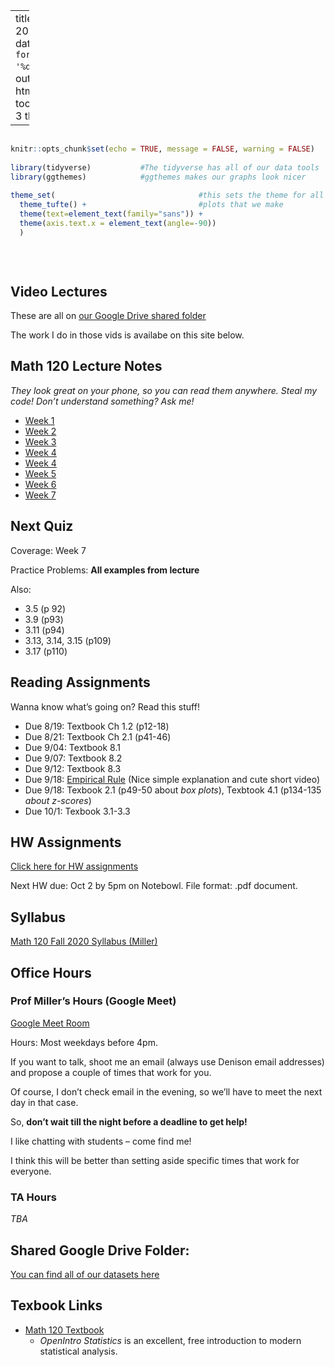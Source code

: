 
---
title: "Math 120 Fall 2020 Homepage"
date: "Updated: `r format(Sys.time(), '%d %B, %Y')`"
output: 
  html_document:
    toc: true
    toc_depth: 3
    theme: yeti

      
  
---

```r

                                                                          #
knitr::opts_chunk$set(echo = TRUE, message = FALSE, warning = FALSE)      #
                                                                          #
library(tidyverse)           #The tidyverse has all of our data tools     #
library(ggthemes)            #ggthemes makes our graphs look nicer        #
                                                                          # 
theme_set(                                #this sets the theme for all    #
  theme_tufte() +                         #plots that we make             #
  theme(text=element_text(family="sans")) + 
  theme(axis.text.x = element_text(angle=-90))                            #
  )                                                                       #
                                                                          #
                                                                          #
                                                                          #

```


## Video Lectures

These are all on [our Google Drive shared folder](https://drive.google.com/drive/folders/1DUJNs5i-88NPDnLlGW04BCl0NkWm700S?usp=sharing)

The work I do in those vids is availabe on this site below.  



## Math 120 Lecture Notes
*They look great on your phone, so you can read them anywhere.  Steal my code!  Don't understand something?  Ask me!*

- [Week 1](https://millera2.github.io/Math-120/Math-120-Lec-1.html)
- [Week 2](https://millera2.github.io/Math-120/Math-120-Lec-2.html)
- [Week 3](https://millera2.github.io/Math-120/Math-120-Lec-3.html)
- [Week 4](https://millera2.github.io/Math-120/Math-120-Lec-4.html)
- [Week 4](https://millera2.github.io/Math-120/Math-120-Lec-4.html)
- [Week 5](https://millera2.github.io/Math-120/Math-120-Lec-5.html)
- [Week 6](https://millera2.github.io/Math-120/Math-120-Lec-6.html)
- [Week 7](https://millera2.github.io/Math-120/Math-120-Lec-7.html)



## Next Quiz 

Coverage: Week 7

Practice Problems:  **All examples from lecture**

Also:

- 3.5 (p 92)
- 3.9 (p93)
- 3.11 (p94)
- 3.13, 3.14, 3.15 (p109)
- 3.17 (p110)

## Reading Assignments

Wanna know what's going on?  Read this stuff!

- Due 8/19:  Textbook Ch 1.2 (p12-18)
- Due 8/21:  Textbook Ch 2.1 (p41-46)
- Due 9/04:  Textbook 8.1
- Due 9/07:  Textbook 8.2
- Due 9/12:  Textbook 8.3
- Due 9/18:  [Empirical Rule](https://www.statisticshowto.com/empirical-rule-2/) (Nice simple explanation and cute short video)
- Due 9/18:  Texbook 2.1 (p49-50 about *box plots*), Texbtook 4.1 (p134-135 *about z-scores*)
- Due 10/1: Texbook 3.1-3.3


## HW Assignments

[Click here for HW assignments](https://millera2.github.io/Math-120/HW.html)

Next HW due:  Oct 2 by 5pm on Notebowl.  File format: .pdf document.


## Syllabus

[Math 120 Fall 2020 Syllabus (Miller)](https://millera2.github.io/Math-120/Math-120-Fall2020-Miller.pdf)

## Office Hours 

### Prof Miller's Hours (Google Meet)

[Google Meet Room](https://meet.google.com/wtr-funk-wph)

Hours: Most weekdays before 4pm.

If you want to talk, shoot me an email (always use Denison email addresses) and propose a couple of times that work for you.

Of course, I don't check email in the evening, so we'll have to meet the next day in that case.

So, **don't wait till the night before a deadline to get help!**  

I like chatting with students -- come find me!

I think this will be better than setting aside specific times that work for everyone.



### TA Hours

*TBA*




## Shared Google Drive Folder:

[You can find all of our datasets here](https://drive.google.com/drive/folders/1tJFLMDFflBiXDHidWoTZU0SjzVi_z3zW?usp=sharing)




## Texbook Links

- [Math 120 Textbook](https://www.openintro.org/stat/textbook.php?stat_book=os)
  - *OpenIntro Statistics* is an excellent, free introduction to modern statistical analysis.
  

